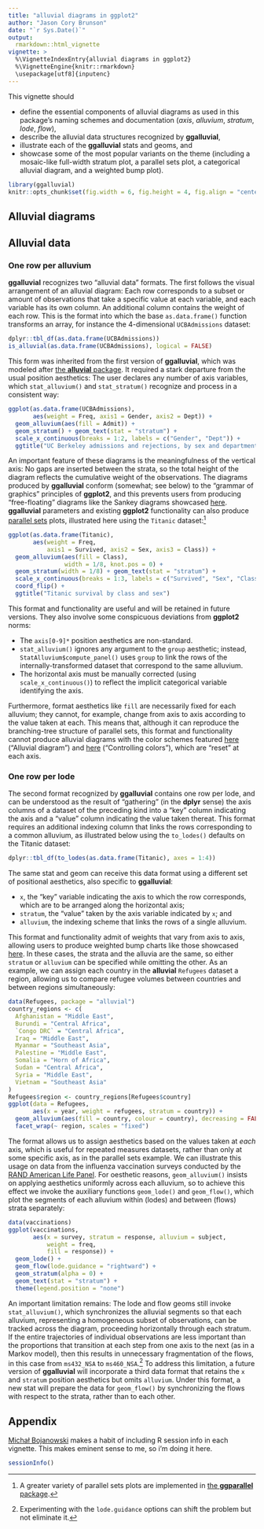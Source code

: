 ```yaml
---
title: "alluvial diagrams in ggplot2"
author: "Jason Cory Brunson"
date: "`r Sys.Date()`"
output:
  rmarkdown::html_vignette
vignette: >
  %\VignetteIndexEntry{alluvial diagrams in ggplot2}
  %\VignetteEngine{knitr::rmarkdown}
  \usepackage[utf8]{inputenc}
---
```


This vignette should

- define the essential components of alluvial diagrams as used in this package's naming schemes and documentation (*axis*, *alluvium*, *stratum*, *lode*, *flow*),
- describe the alluvial data structures recognized by **ggalluvial**,
- illustrate each of the **ggalluvial** stats and geoms, and
- showcase some of the most popular variants on the theme (including a mosaic-like full-width stratum plot, a parallel sets plot, a categorical alluvial diagram, and a weighted bump plot).

```r
library(ggalluvial)
knitr::opts_chunk$set(fig.width = 6, fig.height = 4, fig.align = "center")
```

## Alluvial diagrams



## Alluvial data

### One row per alluvium

**ggalluvial** recognizes two "alluvial data" formats. The first follows the visual arrangement of an alluvial diagram: Each row corresponds to a subset or amount of observations that take a specific value at each variable, and each variable has its own column. An additional column contains the weight of each row. This is the format into which the base `as.data.frame()` function transforms an array, for instance the 4-dimensional `UCBAdmissions` dataset:

```r
dplyr::tbl_df(as.data.frame(UCBAdmissions))
is_alluvial(as.data.frame(UCBAdmissions), logical = FALSE)
```

This form was inherited from the first version of **ggalluvial**, which was modeled after [the **alluvial** package](https://github.com/mbojan/alluvial). It required a stark departure from the usual position aesthetics: The user declares any number of axis variables, which `stat_alluvium()` and `stat_stratum()` recognize and process in a consistent way:

```r
ggplot(as.data.frame(UCBAdmissions),
       aes(weight = Freq, axis1 = Gender, axis2 = Dept)) +
  geom_alluvium(aes(fill = Admit)) +
  geom_stratum() + geom_text(stat = "stratum") +
  scale_x_continuous(breaks = 1:2, labels = c("Gender", "Dept")) +
  ggtitle("UC Berkeley admissions and rejections, by sex and department")
```

An important feature of these diagrams is the meaningfulness of the vertical axis: No gaps are inserted between the strata, so the total height of the diagram reflects the cumulative weight of the observations. The diagrams produced by **ggalluvial** conform (somewhat; see below) to the "grammar of graphics" principles of **ggplot2**, and this prevents users from producing "free-floating" diagrams like the Sankey diagrams showcased [here](https://developers.google.com/chart/interactive/docs/gallery/sankey).
**ggalluvial** parameters and existing **ggplot2** functionality can also produce [parallel sets](https://eagereyes.org/parallel-sets) plots, illustrated here using the `Titanic` dataset:[^ggparallel]

[^ggparallel]: A greater variety of parallel sets plots are implemented in [the **ggparallel** package](https://github.com/heike/ggparallel).

```r
ggplot(as.data.frame(Titanic),
       aes(weight = Freq,
           axis1 = Survived, axis2 = Sex, axis3 = Class)) +
  geom_alluvium(aes(fill = Class),
                width = 1/8, knot.pos = 0) +
  geom_stratum(width = 1/8) + geom_text(stat = "stratum") +
  scale_x_continuous(breaks = 1:3, labels = c("Survived", "Sex", "Class")) +
  coord_flip() +
  ggtitle("Titanic survival by class and sex")
```

This format and functionality are useful and will be retained in future versions. They also involve some conspicuous deviations from **ggplot2** norms:

- The `axis[0-9]*` position aesthetics are non-standard.
- `stat_alluvium()` ignores any argument to the `group` aesthetic; instead, `StatAlluvium$compute_panel()` uses `group` to link the rows of the internally-transformed dataset that correspond to the same alluvium.
- The horizontal axis must be manually corrected (using `scale_x_continuous()`) to reflect the implicit categorical variable identifying the axis.

Furthermore, format aesthetics like `fill` are necessarily fixed for each alluvium; they cannot, for example, change from axis to axis according to the value taken at each. This means that, although it can reproduce the branching-tree structure of parallel sets, this format and functionality cannot produce alluvial diagrams with the color schemes featured [here](https://epijim.uk/code-snippets/eq5d/) ("Alluvial diagram") and [here](https://developers.google.com/chart/interactive/docs/gallery/sankey) ("Controlling colors"), which are "reset" at each axis.

### One row per lode

The second format recognized by **ggalluvial** contains one row per lode, and can be understood as the result of "gathering" (in the **dplyr** sense) the axis columns of a dataset of the preceding kind into a "key" column indicating the axis and a "value" column indicating the value taken thereat. This format requires an additional indexing column that links the rows corresponding to a common alluvium, as illustrated below using the `to_lodes()` defaults on the Titanic dataset:

```r
dplyr::tbl_df(to_lodes(as.data.frame(Titanic), axes = 1:4))
```

The same stat and geom can receive this data format using a different set of positional aesthetics, also specific to **ggalluvial**:

- `x`, the "key" variable indicating the axis to which the row corresponds, which are to be arranged along the horizontal axis;
- `stratum`, the "value" taken by the axis variable indicated by `x`; and
- `alluvium`, the indexing scheme that links the rows of a single alluvium.

This format and functionality admit of weights that vary from axis to axis, allowing users to produce weighted bump charts like those showcased [here](http://imgur.com/gallery/gI5p7). In these cases, the strata and the alluvia are the same, so either `stratum` or `alluvium` can be specified while omitting the other. As an example, we can assign each country in the **alluvial** `Refugees` dataset a region, allowing us to compare refugee volumes between countries and between regions simultaneously:

```r
data(Refugees, package = "alluvial")
country_regions <- c(
  Afghanistan = "Middle East",
  Burundi = "Central Africa",
  `Congo DRC` = "Central Africa",
  Iraq = "Middle East",
  Myanmar = "Southeast Asia",
  Palestine = "Middle East",
  Somalia = "Horn of Africa",
  Sudan = "Central Africa",
  Syria = "Middle East",
  Vietnam = "Southeast Asia"
)
Refugees$region <- country_regions[Refugees$country]
ggplot(data = Refugees,
       aes(x = year, weight = refugees, stratum = country)) +
  geom_alluvium(aes(fill = country, colour = country), decreasing = FALSE) +
  facet_wrap(~ region, scales = "fixed")
```

The format allows us to assign aesthetics based on the values taken at *each* axis, which is useful for repeated measures datasets, rather than only at some specific axis, as in the parallel sets example.
We can illustrate this usage on data from the influenza vaccination surveys conducted by the [RAND American Life Panel](https://alpdata.rand.org/).
For oesthetic reasons, `geom_alluvium()` insists on applying aesthetics uniformly across each alluvium, so to achieve this effect we invoke the auxiliary functions `geom_lode()` and `geom_flow()`, which plot the segments of each alluvium within (lodes) and between (flows) strata separately:

```r
data(vaccinations)
ggplot(vaccinations,
       aes(x = survey, stratum = response, alluvium = subject,
           weight = freq,
           fill = response)) +
  geom_lode() +
  geom_flow(lode.guidance = "rightward") +
  geom_stratum(alpha = 0) +
  geom_text(stat = "stratum") +
  theme(legend.position = "none")
```

An important limitation remains: The lode and flow geoms still invoke `stat_alluvium()`, which synchronizes the alluvial segments so that each alluvium, representing a homogeneous subset of observations, can be tracked across the diagram, proceeding horizontally through each stratum. If the entire trajectories of individual observations are less important than the proportions that transition at each step from one axis to the next (as in a Markov model), then this results in unnecessary fragmentation of the flows, in this case from `ms432_NSA` to `ms460_NSA`.[^lode.guidance] To address this limitation, a future version of **ggalluvial** will incorporate a third data format that retains the `x` and `stratum` position aesthetics but omits `alluvium`. Under this format, a new stat will prepare the data for `geom_flow()` by synchronizing the flows with respect to the strata, rather than to each other.

[^lode.guidance]: Experimenting with the `lode.guidance` options can shift the problem but not eliminate it.

## Appendix

[Michał Bojanowski](https://github.com/mbojan) makes a habit of including R session info in each vignette. This makes eminent sense to me, so i'm doing it here.

```r
sessionInfo()
```
